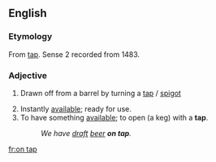 ==English==

===Etymology===
From [[tap]]. Sense 2 recorded from 1483.

===Adjective===
{{en-adj|-|pos=[[on]] [[tap]]}}

# {{context|of beer etc}} Drawn off from a barrel by turning a [[tap]] / [[spigot]]
# Instantly [[available]]; ready for use.
# To have something [[available]]; to open (a keg) with a '''tap'''.
#: ''We have [[draft]] [[beer]] '''on tap'''.''

[[fr:on tap]]